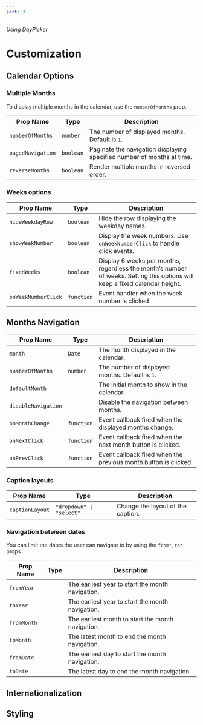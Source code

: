 ```yaml
---
sort: 3
---
```


_Using DayPicker_

# Customization

## Calendar Options

### Multiple Months

To display multiple months in the calendar, use the `numberOfMonths` prop.

| Prop Name         | Type      | Description                                                            |
| ----------------- | --------- | ---------------------------------------------------------------------- |
| `numberOfMonths`  | `number`  | The number of displayed months. Default is `1`.                        |
| `pagedNavigation` | `boolean` | Paginate the navigation displaying specified number of months at time. |
| `reverseMonths`   | `boolean` | Render multiple months in reversed order.                              |

### Weeks options

| Prop Name           | Type       | Description                                                                                                                 |
| ------------------- | ---------- | --------------------------------------------------------------------------------------------------------------------------- |
| `hideWeekdayRow`    | `boolean`  | Hide the row displaying the weekday names.                                                                                  |
| `showWeekNumber`    | `boolean`  | Display the week numbers. Use `onWeekNumberClick` to handle click events.                                                   |
| `fixedWeeks`        | `boolean`  | Display 6 weeks per months, regardless the month’s number of weeks. Setting this options will keep a fixed calendar height. |
| `onWeekNumberClick` | `function` | Event handler when the week number is clicked                                                                               |

## Months Navigation

| Prop Name           | Type       | Description                                                     |
| ------------------- | ---------- | --------------------------------------------------------------- |
| `month`             | `Date`     | The month displayed in the calendar.                            |
| `numberOfMonths`    | `number`   | The number of displayed months. Default is `1`.                 |
| `defaultMonth`      |            | The initial month to show in the calendar.                      |
| `disableNavigation` |            | Disable the navigation between months.                          |
| `onMonthChange`     | `function` | Event callback fired when the displayed months change.          |
| `onNextClick`       | `function` | Event callback fired when the next month button is clicked.     |
| `onPrevClick`       | `function` | Event callback fired when the previous month button is clicked. |

### Caption layouts

| Prop Name       | Type                     | Description                       |
| --------------- | ------------------------ | --------------------------------- |
| `captionLayout` | `"dropdown" \| "select"` | Change the layout of the caption. |

### Navigation between dates

You can limit the dates the user can navigate to by using the `from*`, `to*` props.

| Prop Name   | Type | Description                                       |
| ----------- | ---- | ------------------------------------------------- |
| `fromYear`  |      | The earliest year to start the month navigation.  |
| `toYear`    |      | The earliest year to start the month navigation.  |
| `fromMonth` |      | The earliest month to start the month navigation. |
| `toMonth`   |      | The latest month to end the month navigation.     |
| `fromDate`  |      | The earliest day to start the month navigation.   |
| `toDate`    |      | The latest day to end the month navigation.       |

## Internationalization

## Styling

```

```
